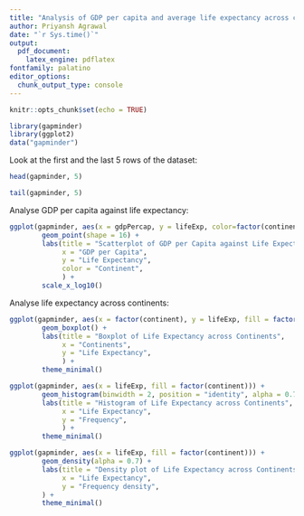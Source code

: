 ```yaml
---
title: "Analysis of GDP per capita and average life expectancy across continents using the gapminder dataset."
author: Priyansh Agrawal
date: "`r Sys.time()`"
output: 
  pdf_document:
    latex_engine: pdflatex
fontfamily: palatino
editor_options: 
  chunk_output_type: console
---
```


```r
knitr::opts_chunk$set(echo = TRUE)

library(gapminder)
library(ggplot2)
data("gapminder")
```


Look at the first and the last 5 rows of the dataset:

```r
head(gapminder, 5)
```

```r
tail(gapminder, 5)
```

Analyse GDP per capita against life expectancy:

```r
ggplot(gapminder, aes(x = gdpPercap, y = lifeExp, color=factor(continent))) +
        geom_point(shape = 16) +
        labs(title = "Scatterplot of GDP per Capita against Life Expectancy",
             x = "GDP per Capita",
             y = "Life Expectancy",
             color = "Continent", 
             ) +
        scale_x_log10()
```

Analyse life expectancy across continents:

```r
ggplot(gapminder, aes(x = factor(continent), y = lifeExp, fill = factor(continent))) +
        geom_boxplot() +
        labs(title = "Boxplot of Life Expectancy across Continents",
             x = "Continents",
             y = "Life Expectancy",
             ) +
        theme_minimal()
```

```r
ggplot(gapminder, aes(x = lifeExp, fill = factor(continent))) +
        geom_histogram(binwidth = 2, position = "identity", alpha = 0.7) +
        labs(title = "Histogram of Life Expectancy across Continents",
             x = "Life Expectancy",
             y = "Frequency",
             ) +
        theme_minimal()
```

```r
ggplot(gapminder, aes(x = lifeExp, fill = factor(continent))) +
        geom_density(alpha = 0.7) +
        labs(title = "Density plot of Life Expectancy across Continents",
             x = "Life Expectancy",
             y = "Frequency density",
        ) +
        theme_minimal()
```
